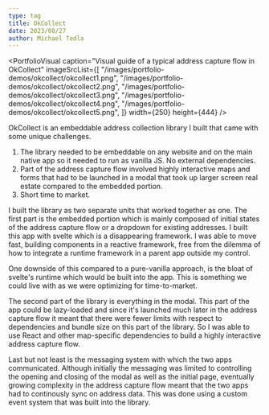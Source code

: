 ```yaml
---
type: tag
title: OkCollect
date: 2023/08/27
author: Michael Tedla
---
```



<PortfolioVisual
  caption="Visual guide of a typical address capture flow in OkCollect"
  imageSrcList={[
    "/images/portfolio-demos/okcollect/okcollect1.png",
    "/images/portfolio-demos/okcollect/okcollect2.png",
    "/images/portfolio-demos/okcollect/okcollect3.png",
    "/images/portfolio-demos/okcollect/okcollect4.png",
    "/images/portfolio-demos/okcollect/okcollect5.png",
  ]}
  width={250}
  height={444}
/>

OkCollect is an embeddable address collection library I built that came with some unique challenges.

1. The library needed to be embeddable on any website and on the main native app so it needed to run as vanilla JS. No external dependencies.
2. Part of the address capture flow involved highly interactive maps and forms that had to be launched in a modal that took up larger screen real estate compared to the embedded portion.
3. Short time to market.

I built the library as two separate units that worked together as one. The first part is the embedded portion which is mainly composed of initial states of the address capture flow or a dropdown for existing addresses. I built this app with svelte which is a disappearing framework. I was able to move fast, building components in a reactive framework, free from the dilemma of how to integrate a runtime framework in a parent app outside my control.

One downside of this compared to a pure-vanilla approach, is the bloat of svelte's runtime which would be built into the app. This is something we could live with as we were optimizing for time-to-market.

The second part of the library is everything in the modal. This part of the app could be lazy-loaded and since it's launched much later in the address capture flow it meant that there were fewer limits with respect to dependencies and bundle size on this part of the library. So I was able to use React and other map-specific dependencies to build a highly interactive address capture flow.

Last but not least is the messaging system with which the two apps communicated. Although initially the messaging was limited to controlling the opening and closing of the modal as well as the initial page, eventually growing complexity in the address capture flow meant that the two apps had to continously sync on address data. This was done using a custom event system that was built into the library.
